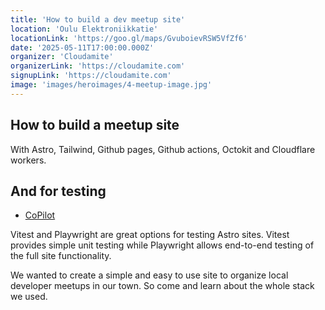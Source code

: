 ```yaml
---
title: 'How to build a dev meetup site'
location: 'Oulu Elektroniikkatie'
locationLink: 'https://goo.gl/maps/GvuboievRSW5VfZf6'
date: '2025-05-11T17:00:00.000Z'
organizer: 'Cloudamite'
organizerLink: 'https://cloudamite.com'
signupLink: 'https://cloudamite.com'
image: 'images/heroimages/4-meetup-image.jpg'
---
```


## How to build a meetup site
With Astro, Tailwind, Github pages, Github actions, Octokit and Cloudflare workers. 

## And for testing

- [CoPilot](https://github.com/features/copilot)

Vitest and Playwright are great options for testing Astro sites. Vitest provides simple unit testing while Playwright 
allows end-to-end testing of the full site functionality.


We wanted to create a simple and easy to use site to organize local developer meetups in our town. So come and learn about the whole stack we used.  

